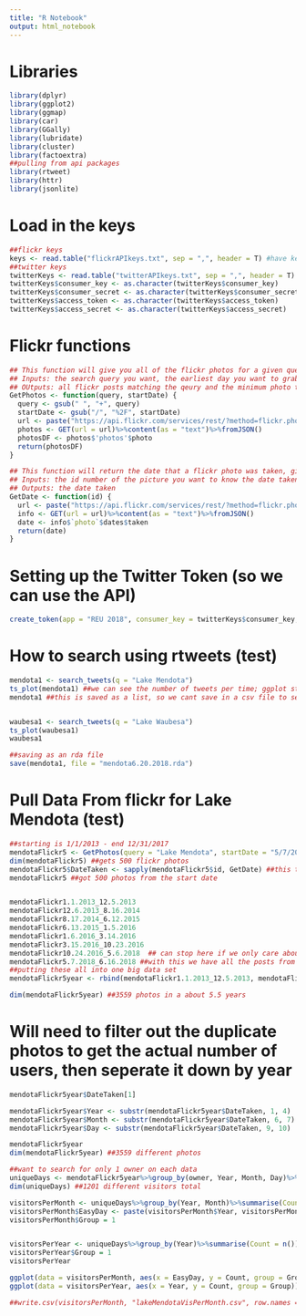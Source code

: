 ```yaml
---
title: "R Notebook"
output: html_notebook
---
```


Libraries
===

```r
library(dplyr)
library(ggplot2)
library(ggmap)
library(car)
library(GGally)
library(lubridate)
library(cluster)
library(factoextra)
##pulling from api packages
library(rtweet)
library(httr)
library(jsonlite)
```

Load in the keys
===

```r
##flickr keys
keys <- read.table("flickrAPIkeys.txt", sep = ",", header = T) #have key and secret
##twitter keys
twitterKeys <- read.table("twitterAPIkeys.txt", sep = ",", header = T)
twitterKeys$consumer_key <- as.character(twitterKeys$consumer_key)
twitterKeys$consumer_secret <- as.character(twitterKeys$consumer_secret)
twitterKeys$access_token <- as.character(twitterKeys$access_token)
twitterKeys$access_secret <- as.character(twitterKeys$access_secret)
```

Flickr functions
===

```r
## This function will give you all of the flickr photos for a given query, starting from a certain date that the photos were taken
## Inputs: the search query you want, the earliest day you want to grab that a photo was taken on
## OUtputs: all flickr posts matching the qeury and the minimum photo taken date that you specified
GetPhotos <- function(query, startDate) {
  query <- gsub(" ", "+", query)
  startDate <- gsub("/", "%2F", startDate)
  url <- paste("https://api.flickr.com/services/rest/?method=flickr.photos.search&api_key=",keys$key,"&text=",query,"&min_taken_date=",startDate,"&sort=date-taken-asc&content_type=1&per_page=5000&format=json&nojsoncallback=1&api_sig=",keys$secret, sep = "")
  photos <- GET(url = url)%>%content(as = "text")%>%fromJSON()
  photosDF <- photos$'photos'$photo
  return(photosDF)
}

## This function will return the date that a flickr photo was taken, given the id number of the picture
## Inputs: the id number of the picture you want to know the date taken
## Outputs: the date taken
GetDate <- function(id) {
  url <- paste("https://api.flickr.com/services/rest/?method=flickr.photos.getInfo&api_key=",keys$key,"&photo_id=",id,"&format=json&nojsoncallback=1&api_sig=",keys$secret, sep = "")
  info <- GET(url = url)%>%content(as = "text")%>%fromJSON()
  date <- info$`photo`$dates$taken
  return(date)
}
```

Setting up the Twitter Token (so we can use the API)
===

```r
create_token(app = "REU 2018", consumer_key = twitterKeys$consumer_key, consumer_secret =  twitterKeys$consumer_secret, access_token = twitterKeys$access_token, access_secret = twitterKeys$access_secret)
```

How to search using rtweets (test)
===

```r
mendota1 <- search_tweets(q = "Lake Mendota")
ts_plot(mendota1) ##we can see the number of tweets per time; ggplot style; 9 day cap for pulls
mendota1 ##this is saved as a list, so we cant save in a csv file to send save as an rda file


waubesa1 <- search_tweets(q = "Lake Waubesa")
ts_plot(waubesa1)
waubesa1

##saving as an rda file
save(mendota1, file = "mendota6.20.2018.rda")
```



Pull Data From flickr for Lake Mendota (test)
===

```r
##starting is 1/1/2013 - end 12/31/2017
mendotaFlickr5 <- GetPhotos(query = "Lake Mendota", startDate = "5/7/2018")
dim(mendotaFlickr5) ##gets 500 flickr photos
mendotaFlickr5$DateTaken <- sapply(mendotaFlickr5$id, GetDate) ##this takes awhile
mendotaFlickr5 ##got 500 photos from the start date


mendotaFlickr1.1.2013_12.5.2013 
mendotaFlickr12.6.2013_8.16.2014 
mendotaFlickr8.17.2014_6.12.2015
mendotaFlickr6.13.2015_1.5.2016 
mendotaFlickr1.6.2016_3.14.2016 
mendotaFlickr3.15.2016_10.23.2016
mendotaFlickr10.24.2016_5.6.2018  ## can stop here if we only care about 2013-2017
mendotaFlickr5.7.2018_6.16.2018 ##with this we have all the posts from lake mendota from 1/1/2013 - 6/16/2018
##putting these all into one big data set
mendotaFlickr5year <- rbind(mendotaFlickr1.1.2013_12.5.2013, mendotaFlickr12.6.2013_8.16.2014, mendotaFlickr8.17.2014_6.12.2015, mendotaFlickr6.13.2015_1.5.2016, mendotaFlickr1.6.2016_3.14.2016, mendotaFlickr3.15.2016_10.23.2016, mendotaFlickr10.24.2016_5.6.2018, mendotaFlickr5.7.2018_6.16.2018)

dim(mendotaFlickr5year) ##3559 photos in a about 5.5 years
```

Will need to filter out the duplicate photos to get the actual number of users, then seperate it down by year
===

```r
mendotaFlickr5year$DateTaken[1]

mendotaFlickr5year$Year <- substr(mendotaFlickr5year$DateTaken, 1, 4)
mendotaFlickr5year$Month <- substr(mendotaFlickr5year$DateTaken, 6, 7)
mendotaFlickr5year$Day <- substr(mendotaFlickr5year$DateTaken, 9, 10)

mendotaFlickr5year
dim(mendotaFlickr5year) ##3559 different photos

##want to search for only 1 owner on each data
uniqueDays <- mendotaFlickr5year%>%group_by(owner, Year, Month, Day)%>%summarise(Count = n())
dim(uniqueDays) ##1201 different visitors total

visitorsPerMonth <- uniqueDays%>%group_by(Year, Month)%>%summarise(Count = n())
visitorsPerMonth$EasyDay <- paste(visitorsPerMonth$Year, visitorsPerMonth$Month, sep = "-")
visitorsPerMonth$Group = 1


visitorsPerYear <- uniqueDays%>%group_by(Year)%>%summarise(Count = n())
visitorsPerYear$Group = 1
visitorsPerYear

ggplot(data = visitorsPerMonth, aes(x = EasyDay, y = Count, group = Group)) + geom_line() + theme(axis.text.x = element_text(angle = 90, hjust = 1)) + xlab("Month") + ylab("Number of Visitors") + ggtitle("Flickr Visitors to Lake Mendota Per Month")
ggplot(data = visitorsPerYear, aes(x = Year, y = Count, group = Group)) + geom_line() + xlab("Year") + ylab("Number of Visitors") + ggtitle("Flickr Visitors to Lake Mendota Per Year") + scale_y_continuous(breaks=c(0, 50, 100, 150, 200, 250, 300), limits = c(0, 300)) 

##write.csv(visitorsPerMonth, "lakeMendotaVisPerMonth.csv", row.names = F)
```



